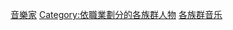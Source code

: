 {{Commons category|Musicians by country}}

[[Category:音樂家|]]
[[Category:依職業劃分的各族群人物|Category:依職業劃分的各族群人物]]
[[Category:各族群音乐|]]